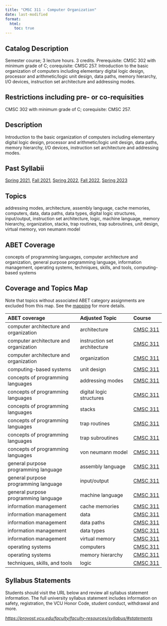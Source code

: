 ```yaml
---
title: "CMSC 311 - Computer Organization"
date: last-modified
format:
  html:
    toc: true
---
```


## Catalog Description

Semester course; 3 lecture hours. 3 credits. Prerequisite: CMSC 302 with minimum grade of C; corequisite: CMSC 257. Introduction to the basic organization of computers including elementary digital logic design, processor and arithmetic/logic unit design, data paths, memory hierarchy, I/O devices, instruction set architecture and addressing modes.


## Restrictions including pre- or co-requisities
 
CMSC 302 with minimum grade of C; corequisite: CMSC 257.

## Description

Introduction to the basic organization of computers including elementary digital logic design, processor and arithmetic/logic unit design, data paths, memory hierarchy, I/O devices, instruction set architecture and addressing modes.

## Past Syllabii

<a href='./202120/CMSC_311_Syllabus_Spring_2021.pdf'>Spring 2021</a>, <a href='./202210/CMSC_311_Syllabus_Fall_2021.pdf'>Fall 2021</a>, <a href='./202220/CMSC_311_Syllabus_Spring_2022.pdf'>Spring 2022</a>, <a href='./202310/CMSC_311_Syllabus_Fall_2022.pdf'>Fall 2022</a>, <a href='./202320/CMSC_311_Syllabus_Spring_2023.pdf'>Spring 2023</a>

## Topics

addressing modes, architecture, assembly language, cache memories, computers, data, data paths, data types, digital logic structures, input/output, instruction set architecture, logic, machine language, memory hierarchy, organization, stacks, trap routines, trap subroutines, unit design, virtual memory, von neumann model

## ABET Coverage

concepts of programming languages, computer architecture and organization, general purpose programming language, information management, operating systems, techniques, skills, and tools, computing-based systems

## Coverage and Topics Map

Note that topics without associated ABET category assignments are excluded from this map.  See the [mapping](https://docs.google.com/spreadsheets/d/1qrN3L7eRLsM-aVMHYaLQN-FMYtrTJf0_h6dLKlUdPkk/edit#gid=338318647) for more details.

ABET coverage                           Adjusted Topic                Course
--------------------------------------  ----------------------------  ----------------------------------
computer architecture and organization  architecture                  <a href='CMSC311.qmd'>CMSC 311</a>
computer architecture and organization  instruction set architecture  <a href='CMSC311.qmd'>CMSC 311</a>
computer architecture and organization  organization                  <a href='CMSC311.qmd'>CMSC 311</a>
computing-based systems                 unit design                   <a href='CMSC311.qmd'>CMSC 311</a>
concepts of programming languages       addressing modes              <a href='CMSC311.qmd'>CMSC 311</a>
concepts of programming languages       digital logic structures      <a href='CMSC311.qmd'>CMSC 311</a>
concepts of programming languages       stacks                        <a href='CMSC311.qmd'>CMSC 311</a>
concepts of programming languages       trap routines                 <a href='CMSC311.qmd'>CMSC 311</a>
concepts of programming languages       trap subroutines              <a href='CMSC311.qmd'>CMSC 311</a>
concepts of programming languages       von neumann model             <a href='CMSC311.qmd'>CMSC 311</a>
general purpose programming language    assembly language             <a href='CMSC311.qmd'>CMSC 311</a>
general purpose programming language    input/output                  <a href='CMSC311.qmd'>CMSC 311</a>
general purpose programming language    machine language              <a href='CMSC311.qmd'>CMSC 311</a>
information management                  cache memories                <a href='CMSC311.qmd'>CMSC 311</a>
information management                  data                          <a href='CMSC311.qmd'>CMSC 311</a>
information management                  data paths                    <a href='CMSC311.qmd'>CMSC 311</a>
information management                  data types                    <a href='CMSC311.qmd'>CMSC 311</a>
information management                  virtual memory                <a href='CMSC311.qmd'>CMSC 311</a>
operating systems                       computers                     <a href='CMSC311.qmd'>CMSC 311</a>
operating systems                       memory hierarchy              <a href='CMSC311.qmd'>CMSC 311</a>
techniques, skills, and tools           logic                         <a href='CMSC311.qmd'>CMSC 311</a>


## Syllabus Statements

Students should visit the URL below and review all syllabus statement information. The full university syllabus statement includes information on safety, registration, the VCU Honor Code, student conduct, withdrawal and more.

*<https://provost.vcu.edu/faculty/faculty-resources/syllabus/#statements>*


